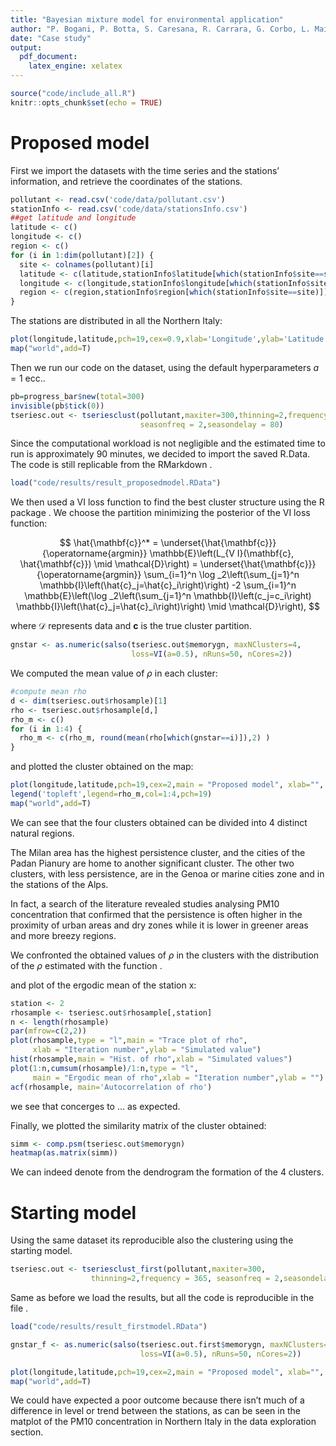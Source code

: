 ```yaml
---
title: "Bayesian mixture model for environmental application"
author: "P. Bogani, P. Botta, S. Caresana, R. Carrara, G. Corbo, L. Mainini"
date: "Case study"
output:
  pdf_document:
    latex_engine: xelatex
---
```


```r
source("code/include_all.R")
knitr::opts_chunk$set(echo = TRUE)
```

# Proposed model

First we import the datasets with the time series and the stations' information, and retrieve the coordinates of the stations.

```r
pollutant <- read.csv('code/data/pollutant.csv') 
stationInfo <- read.csv('code/data/stationsInfo.csv')
##get latitude and longitude
latitude <- c()
longitude <- c()
region <- c()
for (i in 1:dim(pollutant)[2]) {
  site <- colnames(pollutant)[i]
  latitude <- c(latitude,stationInfo$latitude[which(stationInfo$site==site)])
  longitude <- c(longitude,stationInfo$longitude[which(stationInfo$site==site)])
  region <- c(region,stationInfo$region[which(stationInfo$site==site)])
}
```

The stations are distributed in all the Northern Italy:

```r
plot(longitude,latitude,pch=19,cex=0.9,xlab='Longitude',ylab='Latitude')
map("world",add=T)
```

Then we run our code on the dataset, using the default hyperparameters $a=1$ ecc..

```r
pb=progress_bar$new(total=300)
invisible(pb$tick(0))
tseriesc.out <- tseriesclust(pollutant,maxiter=300,thinning=2,frequency = 365, 
                             seasonfreq = 2,seasondelay = 80)
```

Since the computational workload is not negligible and the estimated time to run is approximately 90 minutes, we decided to import the saved R.Data. The code is still replicable from the RMarkdown \texttt{Case study.Rmd}.

```r
load("code/results/result_proposedmodel.RData")
```


We then used a VI loss function to find the best cluster structure using the R package \texttt{salso}. We choose the partition minimizing the posterior of the VI loss function:

$$
\hat{\mathbf{c}}^* =  \underset{\hat{\mathbf{c}}}{\operatorname{argmin}} \mathbb{E}\left(L_{V I}(\mathbf{c}, \hat{\mathbf{c}}) \mid \mathcal{D}\right) 
=  \underset{\hat{\mathbf{c}}}{\operatorname{argmin}} \sum_{i=1}^n \log _2\left(\sum_{j=1}^n \mathbb{I}\left(\hat{c}_j=\hat{c}_i\right)\right) 
  -2 \sum_{i=1}^n \mathbb{E}\left(\log _2\left(\sum_{j=1}^n \mathbb{I}\left(c_j=c_i\right) \mathbb{I}\left(\hat{c}_j=\hat{c}_i\right)\right) \mid \mathcal{D}\right),
$$

where $\mathcal{D}$ represents data and $\mathbf{c}$ is the true cluster partition.

```r
gnstar <- as.numeric(salso(tseriesc.out$memorygn, maxNClusters=4, 
                           loss=VI(a=0.5), nRuns=50, nCores=2))
```

We computed the mean value of $\rho$ in each cluster:

```r
#compute mean rho
d <- dim(tseriesc.out$rhosample)[1]
rho <- tseriesc.out$rhosample[d,]
rho_m <- c()
for (i in 1:4) {
  rho_m <- c(rho_m, round(mean(rho[which(gnstar==i)]),2) ) 
}
```

and plotted the cluster obtained on the map:

```r
plot(longitude,latitude,pch=19,cex=2,main = "Proposed model", xlab="", ylab="",col=gnstar)
legend('topleft',legend=rho_m,col=1:4,pch=19)
map("world",add=T)
```

We can see that the four clusters obtained can be divided into 4 distinct natural regions.

The Milan area has the highest persistence cluster, and the cities of the Padan Pianury are home to another significant cluster.  The other two clusters, with less persistence, are in the Genoa or marine cities zone and in the stations of the Alps.

In fact, a search of the literature revealed studies analysing PM10 concentration that confirmed that the persistence is often higher in the proximity of urban areas and dry zones while it is lower in greener areas and more breezy regions.

We confronted the obtained values of $\rho$ in the clusters with the distribution of the $\rho$ estimated with the function \texttt{arima}.



and plot of the ergodic mean of the station x:

```r
station <- 2
rhosample <- tseriesc.out$rhosample[,station]
n <- length(rhosample)
par(mfrow=c(2,2))
plot(rhosample,type = "l",main = "Trace plot of rho",
     xlab = "Iteration number",ylab = "Simulated value")
hist(rhosample,main = "Hist. of rho",xlab = "Simulated values")
plot(1:n,cumsum(rhosample)/1:n,type = "l",
     main = "Ergodic mean of rho",xlab = "Iteration number",ylab = "")
acf(rhosample, main='Autocorrelation of rho')
```
we see that concerges to ... as expected.

Finally, we plotted the similarity matrix of the cluster obtained:

```r
simm <- comp.psm(tseriesc.out$memorygn)
heatmap(as.matrix(simm))
```

We can indeed denote from the dendrogram the formation of the 4 clusters.

# Starting model

Using the same dataset its reproducible also the clustering using the starting model.

```r
tseriesc.out <- tseriesclust_first(pollutant,maxiter=300,
                  thinning=2,frequency = 365, seasonfreq = 2,seasondelay = 80)
```

Same as before we load the results, but all the code is reproducible in the file \texttt{Case study.Rmd}.

```r
load("code/results/result_firstmodel.RData")
```

```r
gnstar_f <- as.numeric(salso(tseriesc.out.first$memorygn, maxNClusters=4,
                             loss=VI(a=0.5), nRuns=50, nCores=2))
```

```r
plot(longitude,latitude,pch=19,cex=2,main = "Proposed model", xlab="", ylab="",col=gnstar_f)
map("world",add=T)
```

We could have expected a poor outcome because there isn’t much of a difference in level or trend between the stations, as can be seen in the matplot of the PM10 concentration in Northern Italy in the data exploration section.
